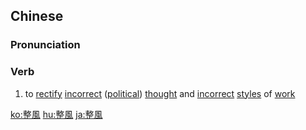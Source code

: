 {{also|整风}}
==Chinese==
{{zh-forms|s=整风}}

===Pronunciation===
{{zh-pron
|m=zhěngfēng
|c=zing2 fung1
|mn=qz,xm,zz:chéng-hong
|cat=v
}}

===Verb===
{{zh-verb}}

# to [[rectify]] [[incorrect]] ([[political]]) [[thought]] and [[incorrect]] [[style]]s of [[work]]

{{zh-cat|Intermediate}}

[[ko:整風]]
[[hu:整風]]
[[ja:整風]]